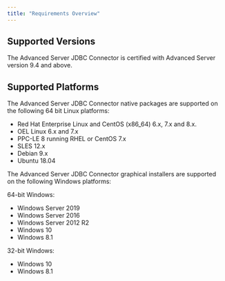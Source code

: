 ```yaml
---
title: "Requirements Overview"
---
```


<div id="requirements_overview" class="registered_link"></div>


## Supported Versions



The Advanced Server JDBC Connector is certified with Advanced Server version 9.4 and above.

## Supported Platforms



The Advanced Server JDBC Connector native packages are supported on the following 64 bit Linux platforms:

-   Red Hat Enterprise Linux and CentOS (x86\_64) 6.x, 7.x and 8.x.
-   OEL Linux 6.x and 7.x
-   PPC-LE 8 running RHEL or CentOS 7.x
-   SLES 12.x
-   Debian 9.x
-   Ubuntu 18.04

The Advanced Server JDBC Connector graphical installers are supported on the following Windows platforms:

64-bit Windows:

-   Windows Server 2019
-   Windows Server 2016
-   Windows Server 2012 R2
-   Windows 10
-   Windows 8.1

32-bit Windows:

-   Windows 10
-   Windows 8.1
